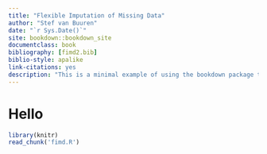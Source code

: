 --- 
title: "Flexible Imputation of Missing Data"
author: "Stef van Buuren"
date: "`r Sys.Date()`"
site: bookdown::bookdown_site
documentclass: book
bibliography: [fimd2.bib]
biblio-style: apalike
link-citations: yes
description: "This is a minimal example of using the bookdown package to write a book. The output format for this example is bookdown::gitbook."
---

# Hello {-}

```{r external-code, cache=FALSE}
library(knitr)
read_chunk('fimd.R')
```

```{r setglobalchunkoptions}
```
```{r ch1}
```

